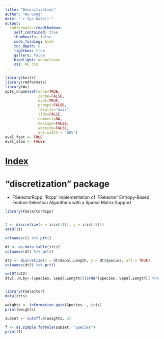```yaml
---
title: "Descritization"
author: "Wu Gong"
date: "`r Sys.Date()`"
output:
  rmdformats::readthedown:
    self_contained: true
    thumbnails: false
    code_folding: hide
    toc_depth: 6
    lightbox: true
    gallery: false
    highlight: monochrome
    css: Wu.css
---
```




```r
library(knitr)
library(rmdformats)
library(Wu)
opts_chunk$set(echo=TRUE,
               cache=FALSE,
               eval=TRUE,
               prompt=FALSE,
               results="asis",
               tidy=FALSE,
               comment=NA,
               message=FALSE,
               warning=FALSE,
               out.width = '80%')
eval_fast <- TRUE
eval_slow <- FALSE
```



# [Index](index.html)


# "discretization" package

 * FSelectorRcpp: 'Rcpp' Implementation of 'FSelector' Entropy-Based Feature
Selection Algorithms with a Sparse Matrix Support

```r

library(FSelectorRcpp)


t <- discretize(x = iris[[1]], y = iris[[5]])
setDT(t)

colnames(t) %>% prt()

dt <- as.data.table(iris)
colnames(dt) %>% prt()

dt2 <- discretize(x = dt$Sepal.Length, y = dt$Species, all = TRUE)
colnames(dt2) %>% prt()

setDT(dt2)
dt2[,.N,by=.(Species, Sepal.Length)][order(Species, Sepal.Length)] %>% prt()



```


```r
library(FSelector)
data(iris)

weights <- information.gain(Species~., iris)
print(weights)

subset <- cutoff.k(weights, 2)

f <- as.simple.formula(subset, "Species")
print(f)


```
